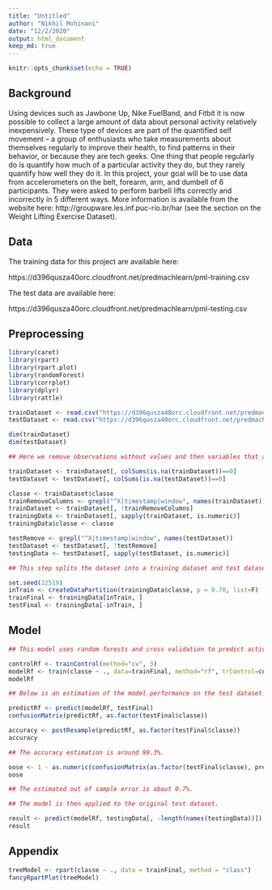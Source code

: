 ```yaml
---
title: "Untitled"
author: "Nikhil Mohinani"
date: "12/2/2020"
output: html_document
keep_md: true
---
```


```r
knitr::opts_chunk$set(echo = TRUE)
```

## Background

Using devices such as Jawbone Up, Nike FuelBand, and Fitbit it is now possible to collect a large amount of data about personal activity relatively inexpensively. These type of devices are part of the quantified self movement – a group of enthusiasts who take measurements about themselves regularly to improve their health, to find patterns in their behavior, or because they are tech geeks. One thing that people regularly do is quantify how much of a particular activity they do, but they rarely quantify how well they do it. In this project, your goal will be to use data from accelerometers on the belt, forearm, arm, and dumbell of 6 participants. They were asked to perform barbell lifts correctly and incorrectly in 5 different ways. More information is available from the website here: http://groupware.les.inf.puc-rio.br/har (see the section on the Weight Lifting Exercise Dataset). 

## Data 

The training data for this project are available here: 

https://d396qusza40orc.cloudfront.net/predmachlearn/pml-training.csv

The test data are available here:

https://d396qusza40orc.cloudfront.net/predmachlearn/pml-testing.csv

## Preprocessing

```r
library(caret)
library(rpart)
library(rpart.plot)
library(randomForest)
library(corrplot)
library(dplyr)
library(rattle)

trainDataset <- read.csv("https://d396qusza40orc.cloudfront.net/predmachlearn/pml-training.csv")
testDataset <- read.csv("https://d396qusza40orc.cloudfront.net/predmachlearn/pml-testing.csv")

dim(trainDataset)
dim(testDataset)

## Here we remove observations without values and then variables that are irrelevant to the outcome.

trainDataset <- trainDataset[, colSums(is.na(trainDataset))==0]
testDataset <- testDataset[, colSums(is.na(testDataset))==0]

classe <- trainDataset$classe
trainRemoveColumns <- grepl("^X|timestamp|window", names(trainDataset))
trainDataset <- trainDataset[, !trainRemoveColumns]
trainingData <- trainDataset[, sapply(trainDataset, is.numeric)]
trainingData$classe <- classe

testRemove <- grepl("^X|timestamp|window", names(testDataset))
testDataset <- testDataset[, !testRemove]
testingData <- testDataset[, sapply(testDataset, is.numeric)]

## This step splits the dataset into a training dataset and test dataset. 

set.seed(22519)
inTrain <- createDataPartition(trainingData$classe, p = 0.70, list=F)
trainFinal <- trainingData[inTrain, ]
testFinal <- trainingData[-inTrain, ]

```

## Model

```r

## This model uses random forests and cross validation to predict activity outcomes.

controlRf <- trainControl(method="cv", 3)
modelRf <- train(classe ~ ., data=trainFinal, method="rf", trControl=controlRf, ntree=25)
modelRf

## Below is an estimation of the model performance on the test dataset.

predictRf <- predict(modelRf, testFinal)
confusionMatrix(predictRf, as.factor(testFinal$classe))

accuracy <- postResample(predictRf, as.factor(testFinal$classe))
accuracy

## The accuracy estimation is around 99.3%.

oose <- 1 - as.numeric(confusionMatrix(as.factor(testFinal$classe), predictRf)$overall[1])
oose

## The estimated out of sample error is about 0.7%.

## The model is then applied to the original test dataset.

result <- predict(modelRf, testingData[, -length(names(testingData))])
result

```

## Appendix 

```r

treeModel <- rpart(classe ~ ., data = trainFinal, method = "class")
fancyRpartPlot(treeModel)

```


